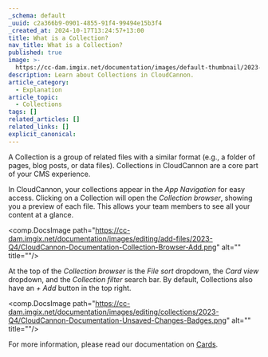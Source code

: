 ```yaml
---
_schema: default
_uuid: c2a366b9-0901-4855-91f4-99494e15b3f4
_created_at: 2024-10-17T13:24:57+13:00
title: What is a Collection?
nav_title: What is a Collection?
published: true
image: >-
  https://cc-dam.imgix.net/documentation/images/default-thumbnail/2023-Q4/CloudCannon-Documentation-Thumbnail.png
description: Learn about Collections in CloudCannon.
article_category:
  - Explanation
article_topic:
  - Collections
tags: []
related_articles: []
related_links: []
explicit_canonical:
---
```

A Collection is a group of related files with a similar format (e.g., a folder of pages, blog posts, or data files). Collections in CloudCannon are a core part of your CMS experience.

In CloudCannon, your collections appear in the *App Navigation* for easy access. Clicking on a Collection will open the *Collection browser*, showing you a preview of each file. This allows your team members to see all your content at a glance.

<comp.DocsImage path="https://cc-dam.imgix.net/documentation/images/editing/add-files/2023-Q4/CloudCannon-Documentation-Collection-Browser-Add.png" alt="" title=""/>

At the top of the *Collection browser* is the *File sort* dropdown, the *Card view* dropdown, and the *Collection filter* search bar. By default, Collections also have an *\+ Add* button in the top right.

<comp.DocsImage path="https://cc-dam.imgix.net/documentation/images/editing/collections/2023-Q4/CloudCannon-Documentation-Unsaved-Changes-Badges.png" alt="" title=""/>

For more information, please read our documentation on [Cards](/documentation/articles/what-are-cards/).